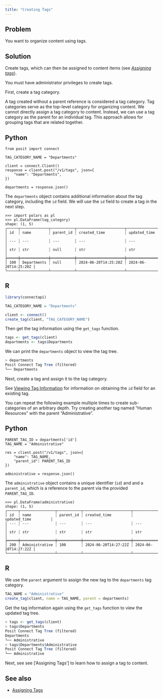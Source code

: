 ```yaml
---
title: "Creating Tags"
---
```


## Problem

You want to organize content using tags.

## Solution

Create tags, which can then be assigned to content items (see [*Assigning tags*](../assigning-tags/index.qmd)).

::: {.callout-warning}
You must have administrator privileges to create tags.
:::

First, create a tag category.

::: {.callout-tip}
A tag created without a parent reference is considered a tag category. Tag categories serve as the top-level category for organizing content. We cannot directly assign a tag category to content. Instead, we can use a tag category as the parent for an individual tag. This approach allows for grouping tags that are related together.
:::

::: {.panel-tabset group="language"}

## Python

```.python
from posit import connect

TAG_CATEGORY_NAME = "Departments"

client = connect.Client()
response = client.post("/v1/tags", json={
    "name": "Departments",
})

departments = response.json()
```

The `departments` object contains additional information about the tag category, including the `id` field. We will use the `id` field to create a tag in the next step.

```.python
>>> import polars as pl
>>> pl.DataFrame(tag_category)
shape: (1, 5)
┌─────┬─────────────┬───────────┬──────────────────────┬──────────────────────┐
│ id  ┆ name        ┆ parent_id ┆ created_time         ┆ updated_time         │
│ --- ┆ ---         ┆ ---       ┆ ---                  ┆ ---                  │
│ str ┆ str         ┆ null      ┆ str                  ┆ str                  │
╞═════╪═════════════╪═══════════╪══════════════════════╪══════════════════════╡
│ 100 ┆ Departments ┆ null      ┆ 2024-06-20T14:25:20Z ┆ 2024-06-20T14:25:20Z │
└─────┴─────────────┴───────────┴──────────────────────┴──────────────────────┘
```

## R

```.r
library(connectapi)

TAG_CATEGORY_NAME = "Departments"

client <- connect()
create_tag(client, "TAG_CATEGORY_NAME")
```

Then get the tag information using the `get_tags` function.

```.r
tags <- get_tags(client)
departments <- tags$Departments
```

We can print the `departments` object to view the tag tree.

```.r
> departments
Posit Connect Tag Tree (filtered)
└── Departments
```

:::

Next, create a tag and assign it to the tag category.

::: {.callout-tip}
See [Viewing Tag Information](../viewing-tag-information/index.qmd) for information on obtaining the `id` field for an existing tag.
:::

::: {.callout-tip}
You can repeat the following example multiple times to create sub-categories of an arbitrary depth. Try creating another tag named "Human Resources" with the parent "Administrative".
:::

::: {.panel-tabset group="language"}

## Python

```.python

PARENT_TAG_ID = departments['id']
TAG_NAME = "Administrative"

res = client.post("/v1/tags", json={
    "name": TAG_NAME,
    "parent_id": PARENT_TAG_ID
})

administrative = response.json()
```

The `administrative` object contains a unique identifier (`id`) and and a `parent_id`, which is a reference to the parent via the provided `PARENT_TAG_ID`.

```.python
>>> pl.DataFrame(administrative)
shape: (1, 5)
┌─────┬────────────────┬───────────┬──────────────────────┬──────────────────────┐
│ id  ┆ name           ┆ parent_id ┆ created_time         ┆ updated_time         │
│ --- ┆ ---            ┆ ---       ┆ ---                  ┆ ---                  │
│ str ┆ str            ┆ str       ┆ str                  ┆ str                  │
╞═════╪════════════════╪═══════════╪══════════════════════╪══════════════════════╡
│ 200 ┆ Administrative ┆ 100       ┆ 2024-06-20T14:27:22Z ┆ 2024-06-20T14:27:22Z │
└─────┴────────────────┴───────────┴──────────────────────┴──────────────────────┘
```

## R

We use the `parent` argument to assign the new tag to the `departments` tag category.

```.r
TAG_NAME = "Administrative"
create_tag(client, name = TAG_NAME, parent = departments)
```

Get the tag information again using the `get_tags` function to view the updated tag tree.


```.r
> tags <- get_tags(client)
> tags$Departments
Posit Connect Tag Tree (filtered)
Departments
└── Administrative
> tags$Departments$Administrative
Posit Connect Tag Tree (filtered)
└── Administrative
```

:::

Next, see see ['Assigning Tags'] to learn how to assign a tag to content.

## See also

- [Assigning Tags](../assigning-tags/)
